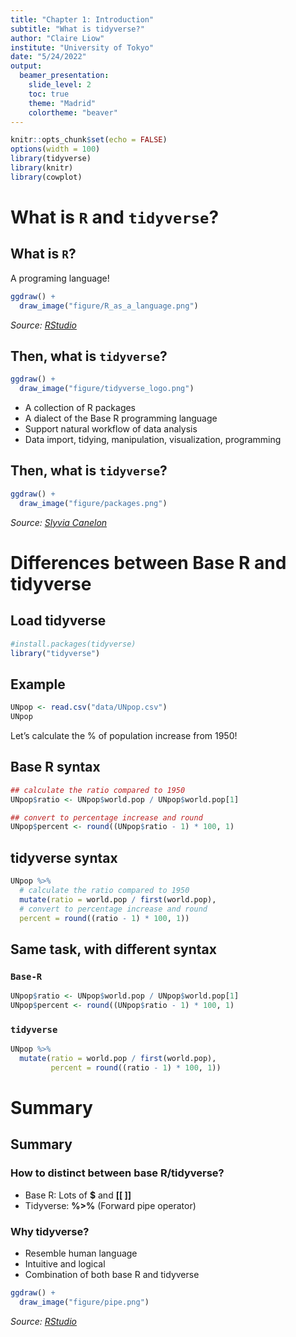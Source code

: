 ```yaml
---
title: "Chapter 1: Introduction"
subtitle: "What is tidyverse?"
author: "Claire Liow"
institute: "University of Tokyo"
date: "5/24/2022"
output: 
  beamer_presentation:
    slide_level: 2
    toc: true
    theme: "Madrid"
    colortheme: "beaver"
---
```


```r
knitr::opts_chunk$set(echo = FALSE)
options(width = 100)
library(tidyverse)
library(knitr)
library(cowplot)
```

# What is `R` and `tidyverse`?

## What is `R`?
A programing language!
```r
ggdraw() + 
  draw_image("figure/R_as_a_language.png") 
```
*Source: [RStudio](https://www.rstudio.com/resources/webinars/tidyverse-visualization-manipulation-basics/)*

\newpage
## Then, what is `tidyverse`?
```r
ggdraw() + 
  draw_image("figure/tidyverse_logo.png") 
```
- A collection of R packages 
- A dialect of the Base R programming language
- Support natural workflow of data analysis
- Data import, tidying, manipulation, visualization, programming

\newpage
## Then, what is `tidyverse`?
```r
ggdraw() + 
  draw_image("figure/packages.png") 
```
*Source: [Slyvia Canelon](https://github.com/spcanelon/tour-of-the-tidyverse/blob/master/images/pptx/tidyverse.png)*

\newpage

# Differences between Base R and tidyverse
## Load tidyverse
```r
#install.packages(tidyverse)
library("tidyverse")
```

## Example
```r
UNpop <- read.csv("data/UNpop.csv")
UNpop
```

Let's calculate the \% of population increase from 1950!

\newpage

## Base R syntax
```r
## calculate the ratio compared to 1950
UNpop$ratio <- UNpop$world.pop / UNpop$world.pop[1] 

## convert to percentage increase and round
UNpop$percent <- round((UNpop$ratio - 1) * 100, 1)
```

\newpage

## tidyverse syntax
```r
UNpop %>% 
  # calculate the ratio compared to 1950
  mutate(ratio = world.pop / first(world.pop), 
  # convert to percentage increase and round
  percent = round((ratio - 1) * 100, 1)) 
```

\newpage

## Same task, with different syntax
### `Base-R`
```r
UNpop$ratio <- UNpop$world.pop / UNpop$world.pop[1] 
UNpop$percent <- round((UNpop$ratio - 1) * 100, 1)
```

### `tidyverse`
```r
UNpop %>% 
  mutate(ratio = world.pop / first(world.pop),
         percent = round((ratio - 1) * 100, 1)) 
```

\newpage

# Summary
## Summary
### How to distinct between base R/tidyverse?
- Base R: Lots of **$** and **[[ ]]**
- Tidyverse: **%>%** (Forward pipe operator)

### Why tidyverse?
- Resemble human language 
- Intuitive and logical 
- Combination of both base R and tidyverse

```r
ggdraw() + 
  draw_image("figure/pipe.png") 
```
*Source: [RStudio](https://www.rstudio.com/resources/webinars/tidyverse-visualization-manipulation-basics/)*

